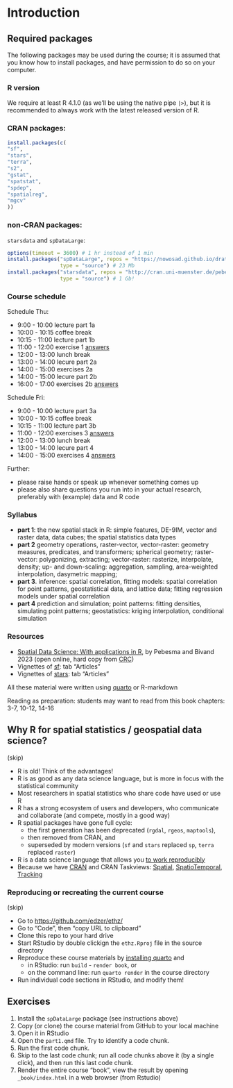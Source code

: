 # Introduction {.unnumbered}


## Required packages

The following packages may be used during the course; it is assumed
that you know how to install packages, and have permission to do
so on your computer. 

### R version

We require at least R 4.1.0 (as we'll be using the native pipe `|>`), but it is recommended to always work with the latest released  version of R.

### CRAN packages:

```r
install.packages(c(
"sf",
"stars",
"terra",
"s2",
"gstat",
"spatstat",
"spdep",
"spatialreg",
"mgcv"
))
```

### non-CRAN packages:

`starsdata` and `spDataLarge`:
```r
options(timeout = 3600) # 1 hr instead of 1 min
install.packages("spDataLarge", repos = "https://nowosad.github.io/drat/", 
				 type = "source") # 23 Mb
install.packages("starsdata", repos = "http://cran.uni-muenster.de/pebesma/", 
				 type = "source") # 1 Gb!
```

### Course schedule

Schedule Thu:

* 9:00 - 10:00 lecture part 1a
* 10:00 - 10:15 coffee break
* 10:15 - 11:00 lecture part 1b
* 11:00 - 12:00 exercise 1 [answers](part1_ex.html)
* 12:00 - 13:00 lunch break
* 13:00 - 14:00 lecure part 2a
* 14:00 - 15:00 exercises 2a
* 14:00 - 15:00 lecure part 2b
* 16:00 - 17:00 exercises 2b [answers](part2_ex.html)

Schedule Fri:

* 9:00 - 10:00 lecture part 3a
* 10:00 - 10:15 coffee break
* 10:15 - 11:00 lecture part 3b
* 11:00 - 12:00 exercises 3 [answers](part3_ex.html)
* 12:00 - 13:00 lunch break
* 13:00 - 14:00 lecure part 4
* 14:00 - 15:00 exercises 4 [answers](part4_ex.html)

Further:

* please raise hands or speak up whenever something comes up
* please also share questions you run into in your actual research, preferably with (example) data and R code

### Syllabus

* **part 1**: the new spatial stack in R:
  simple features, DE-9IM, vector and raster data, data cubes;
  the spatial statistics data types
* **part 2** geometry operations, raster-vector, vector-raster:
  geometry measures, predicates, and transformers;
  spherical geometry;
  raster-vector: polygonizing, extracting;
  vector-raster: rasterize, interpolate, density;
  up- and down-scaling: aggregation, sampling, area-weighted interpolation, dasymetric mapping;
* **part 3**. inference: spatial correlation, fitting models:
  spatial correlation for point patterns, geostatistical data, and lattice data;
  fitting regression models under spatial correlation
* **part 4** prediction and simulation;
  point patterns: fitting densities, simulating point patterns;
  geostatistics: kriging interpolation, conditional simulation

### Resources

* [Spatial Data Science: With applications in R](https://r-spatial.org/book/), by Pebesma and Bivand 2023 (open online, hard copy from [CRC](https://www.routledge.com/Spatial-Data-Science-With-Applications-in-R/Pebesma-Bivand/p/book/9781138311183))
* Vignettes of [sf](https://r-spatial.github.io/sf/): tab "Articles"
* Vignettes of [stars](https://r-spatial.github.io/stars/): tab "Articles"

All these material were written using [quarto](https://quarto.org/) or R-markdown

Reading as preparation: students may want to read from this book chapters: 3-7, 10-12, 14-16

## Why R for spatial statistics / geospatial data science?

(skip)

* R is old! Think of the advantages!
* R is as good as any data science language, but is more in focus with the statistical community
* Most researchers in spatial statistics who share code have used or use R
* R has a strong ecosystem of users and developers, who communicate and collaborate (and compete, mostly in a good way)
* R spatial packages have gone full cycle: 
    * the first generation has been deprecated (`rgdal`, `rgeos`, `maptools`),
    * then removed from CRAN, and 
    * superseded by modern versions (`sf` and `stars` replaced `sp`, `terra` replaced `raster`)
* R is a data science language that allows you [to work reproducibly](https://eartharxiv.org/repository/view/3216/)
* Because we have [CRAN](https://cran.r-project.org/) and CRAN Taskviews: [Spatial](https://cran.r-project.org/web/views/Spatial.html), [SpatioTemporal](https://cran.r-project.org/web/views/SpatioTemporal.html), [Tracking](https://cran.r-project.org/web/views/Tracking.html)

### Reproducing or recreating the current course

(skip)

* Go to [https://github.com/edzer/ethz/](https://github.com/edzer/ethz/)
* Go to "Code", then "copy URL to clipboard"
* Clone this repo to your hard drive
* Start RStudio by double clickign the `ethz.Rproj` file in the source directory
* Reproduce these course materials by [installing quarto](https://quarto.org/docs/get-started/) and 
    * in RStudio: run `build` - `render book`, or
    * on the command line: run `quarto render` in the course directory 
* Run individual code sections in RStudio, and modify them!

## Exercises

1. Install the `spDataLarge` package (see instructions above)
2. Copy (or clone) the course material from GitHub to your local machine
3. Open it in RStudio
4. Open the `part1.qmd` file. Try to identify a code chunk.
5. Run the first code chunk.
6. Skip to the last code chunk; run all code chunks above it (by a single click), and then run this last code chunk.
7. Render the entire course "book", view the result by opening `_book/index.html` in a web browser (from Rstudio)
